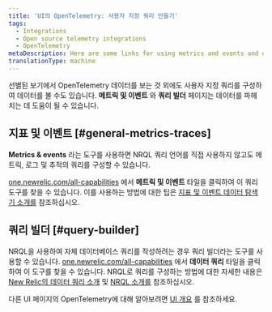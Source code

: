 ```yaml
---
title: 'UI의 OpenTelemetry: 사용자 지정 쿼리 만들기'
tags:
  - Integrations
  - Open source telemetry integrations
  - OpenTelemetry
metaDescription: Here are some links for using metrics and events and query builder to view your OpenTelemetry data.
translationType: machine
---
```



선별된 보기에서 OpenTelemetry 데이터를 보는 것 외에도 사용자 지정 쿼리를 구성하여 데이터를 볼 수도 있습니다. **메트릭 및 이벤트** 와 **쿼리 빌더** 페이지는 데이터를 파헤치는 데 도움이 될 수 있습니다.

## 지표 및 이벤트 [#general-metrics-traces]

**Metrics & events** 라는 도구를 사용하면 NRQL 쿼리 언어를 직접 사용하지 않고도 메트릭, 로그 및 추적의 쿼리를 구성할 수 있습니다.

[one.newrelic.com/all-capabilities](https://one.newrelic.com/all-capabilities) 에서 **메트릭 및 이벤트** 타일을 클릭하여 이 쿼리 도구를 찾을 수 있습니다. 이를 사용하는 방법에 대한 팁은 [지표 및 이벤트 데이터 탐색기 소개를](/docs/query-your-data/explore-query-data/data-explorer/introduction-data-explorer) 참조하십시오.

## 쿼리 빌더 [#query-builder]

NRQL을 사용하여 자체 데이터베이스 쿼리를 작성하려는 경우 쿼리 빌더라는 도구를 사용할 수 있습니다. [one.newrelic.com/all-capabilities](https://one.newrelic.com/all-capabilities) 에서 **데이터 쿼리** 타일을 클릭하여 이 도구를 찾을 수 있습니다. NRQL로 쿼리를 구성하는 방법에 대한 자세한 내용은 [New Relic의 데이터 쿼리 소개](/docs/query-your-data/explore-query-data/explore-data/introduction-querying-new-relic-data) 및 [NRQL 소개를](/docs/query-your-data/nrql-new-relic-query-language/get-started/introduction-nrql-new-relics-query-language) 참조하십시오.


다른 UI 페이지의 OpenTelemetry에 대해 알아보려면 [UI 개요](/docs/more-integrations/open-source-telemetry-integrations/opentelemetry/view-your-data/opentelemetry-view-your-data) 를 참조하세요.
